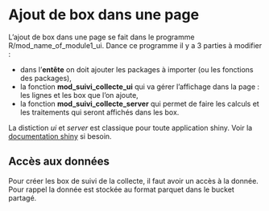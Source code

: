 # Ajout de box dans une page

L'ajout de box dans une page se fait dans le programme R/mod_name_of_module1_ui. Dance ce programme il y a 3 parties à modifier :

- dans l'**entête** on doit ajouter les packages à importer (ou les fonctions des packages),    
- la fonction **mod_suivi_collecte_ui** qui va gérer l'affichage dans la page : les lignes et les box que l'on ajoute,    
- la fonction **mod_suivi_collecte_server** qui permet de faire les calculs et les traitements qui seront affichés dans les box.

La distiction *ui* et *server* est classique pour toute application shiny. Voir la [documentation shiny](https://shiny.posit.co/r/getstarted/shiny-basics/lesson1/) si besoin.

## Accès aux données

Pour créer les box de suivi de la collecte, il faut avoir un accès à la donnée. Pour rappel la donnée est stockée au format parquet dans le bucket partagé.